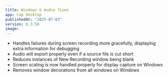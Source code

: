 ```yaml
---
title: Windows & Audio fixes
app: Cap Desktop
publishedAt: "2025-07-03"
version: 0.3.58
image:
---
```


- Handles failures during screen recording more gracefully, displaying extra information for debugging
- Audio will export properly even if a source file is cut short
- Reduces instances of New Recording window being blank
- Screen scaling is now handled properly for display capture on Windows
- Removes window decorations from all windows on Windows
